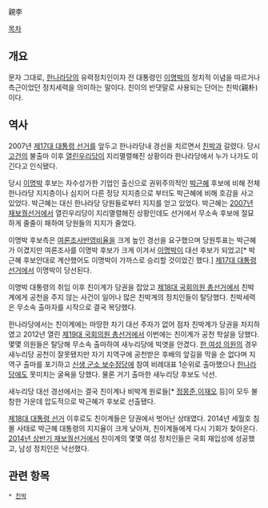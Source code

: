 親李

[[목차]]

== 개요 ==
문자 그대로, [[한나라당]]의 유력정치인이자 전 대통령인 [[이명박]]의 정치적 이념을 따르거나 측근이었던 정치세력을 의미하는 말이다. 친이의 반댓말로 사용되는 단어는 친박(親朴)이다.
== 역사 ==
2007년 [[제17대 대통령 선거]]를 앞두고 한나라당내 경선을 치르면서 [[친박]]과 갈렸다. 당시 [[고건]]의 불출마 이후 [[열린우리당]]이 지리멸렬해진 상황이라 한나라당에서 누가 나가도 이긴다고 인식됐다. 

당시 [[이명박]] 후보는 자수성가한 기업인 출신으로 권위주의적인 [[박근혜]] 후보에 비해 전체 한나라당 지지층이나 심지어 다른 정당 지지층으로 부터도 박근혜에 비해 호감을 사고 있었다. 박근혜는 대신 한나라당 당원들로부터 지지를 얻고 있었다. 박근혜는 [[2007년 재보궐선거]]에서 열린우리당이 지리멸렬해진 상황인데도 선거에서 무소속 후보에 절묘하게 줄줄이 패하여 당원들의 지지가 줄었다.

이명박 후보측은 [[여론조사]]반영비율을 크게 높인 경선을 요구했으며 당원투표는 박근혜가 이겼지만 여론조사를 이명박 후보가 크게 이겨서 [[이명박]]이 대선 후보가 되었고[* 박근혜 후보안대로 계산했어도 이명박이 가까스로 승리할 것이었긴 했다.] [[제17대 대통령 선거]]에서 이명박이 당선된다. 

이명박 대통령의 취임 이후 친이계가 당권을 잡았고 [[제18대 국회의원 총선거]]에서 친박계에게 공천을 주지 않는 사건이 일어나 많은 친박계의 정치인들이 탈당했다.  친박세력은 무소속 출마자를 시작으로 결국 복당했다.

한나라당에서는 친이계에는 마땅한 차기 대선 주자가 없어 점차 친박계가 당권을 차지하였고 2012년 열린 [[제19대 국회의원 총선거]]에서 이번에는 친이계가 공천 학살을 당했다. 몇몇 의원들은 탈당해 무소속 출마하여 새누리당에 빅엿을 안겼다. [[전여옥|한 여성 의원]]의 경우 새누리당 공천이 잘못됐지만 자기 지역구에 공천받은 후배의 앞길을 막을 순 없다며 지역구 출마를 포기하고 [[국민생각|신생 군소 보수정당]]에 참여 비례대표 1순위로 출마했으나 [[한나라당]]에도 못미치는 굴욕을 당했다. 물론 거기 출마한 새누리당 후보도 낙선.

새누리당 대선 경선에서는 결국 친이계나 비박계 원로들[* [[정몽준]],[[이재오]] 등]이 모두 불참한 가운데 압도적으로 박근혜가 후보로 선출됐다.

[[제18대 대통령 선거]] 이후로도 친이계들은 당권에서 벗어난 상태였다. 2014년 세월호 침몰 사태로 박근혜 대통령의 지지율이 크게 낮아져, 친이계들에게 다시 기회가 찾아온다. [[2014년 상반기 재보궐선거]]에서 친이계의 몇몇 여성 정치인들은 국회 재입성에 성공했고, 남성 정치인은 낙선했다.
== 관련 항목 ==
 * [[친박]]

